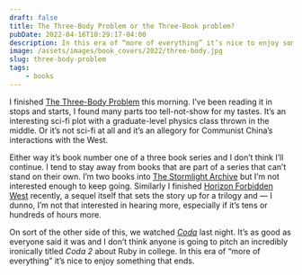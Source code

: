 ```yaml
---
draft: false
title: The Three-Body Problem or the Three-Book problem?
pubDate: 2022-04-16T10:29:17-04:00
description: In this era of “more of everything” it’s nice to enjoy something that ends.
image: /assets/images/book_covers/2022/three-body.jpg 
slug: three-body-problem
tags:
	- books
---
```


I finished [The Three-Body Problem](https://www.indiebound.org/book/9780765382030) this morning. I’ve been reading it in stops and starts, I found many parts too tell-not-show for my tastes. It’s an interesting sci-fi plot with a graduate-level physics class thrown in the middle. Or it’s not sci-fi at all and it’s an allegory for Communist China’s interactions with the West. 

Either way it’s book number one of a three book series and I don’t think I’ll continue. I tend to stay away from books that are part of a series that can’t stand on their own. I’m two books into [The Stormlight Archive](https://www.goodreads.com/series/49075-the-stormlight-archive) but I’m not interested enough to keep going. Similarly I finished [Horizon Forbidden West](https://www.playstation.com/en-us/games/horizon-forbidden-west/) recently, a sequel itself that sets the story up for a trilogy and — I dunno, I’m not that interested in hearing more, especially if it’s tens or hundreds of hours more.

On sort of the other side of this, we watched _[Coda](https://tv.apple.com/us/movie/coda/umc.cmc.3eh9r5iz32ggdm4ccvw5igiir)_ last night. It’s as good as everyone said it was and I don’t think anyone is going to pitch an incredibly ironically titled _Coda 2_ about Ruby in college. In this era of “more of everything” it’s nice to enjoy something that ends.

